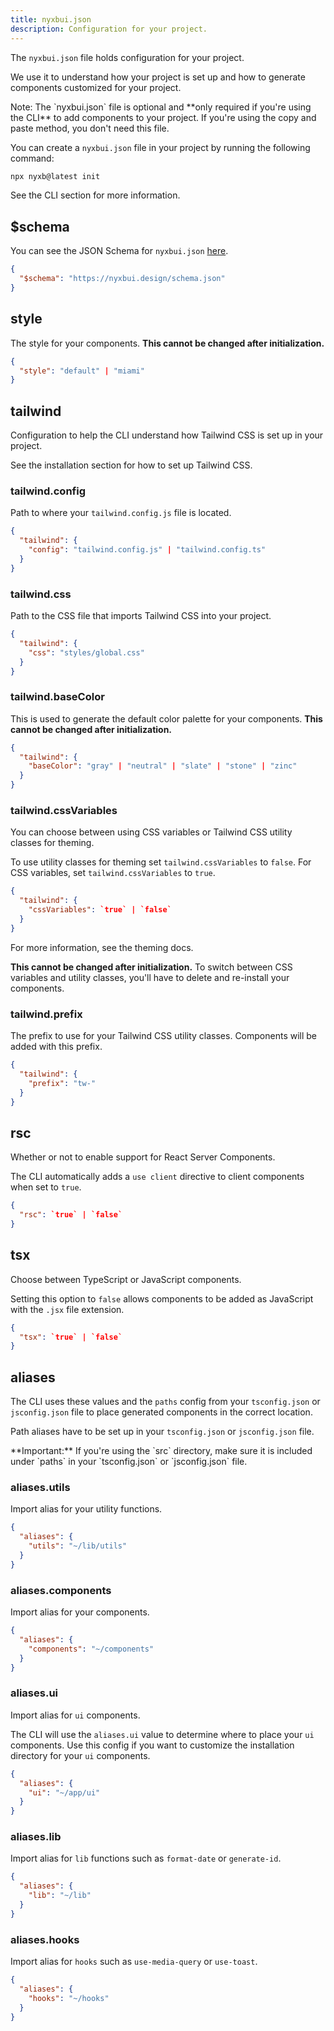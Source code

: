 ```yaml
---
title: nyxbui.json
description: Configuration for your project.
---
```


The `nyxbui.json` file holds configuration for your project.

We use it to understand how your project is set up and how to generate components customized for your project.

<Callout className="mt-6">
  Note: The `nyxbui.json` file is optional and **only required if you're
  using the CLI** to add components to your project. If you're using the copy
  and paste method, you don't need this file.
</Callout>

You can create a `nyxbui.json` file in your project by running the following command:

```bash
npx nyxb@latest init
```

See the <Link href="/docs/cli">CLI section</Link> for more information.

## $schema

You can see the JSON Schema for `nyxbui.json` [here](https://nyxbui.design/schema.json).

```json title="nyxbui.json"
{
  "$schema": "https://nyxbui.design/schema.json"
}
```

## style

The style for your components. **This cannot be changed after initialization.**

```json title="nyxbui.json"
{
  "style": "default" | "miami"
}
```

<ComponentPreview name="card-with-form" />

## tailwind

Configuration to help the CLI understand how Tailwind CSS is set up in your project.

See the <Link href="/docs/installation">installation section</Link> for how to set up Tailwind CSS.

### tailwind.config

Path to where your `tailwind.config.js` file is located.

```json title="nyxbui.json"
{
  "tailwind": {
    "config": "tailwind.config.js" | "tailwind.config.ts"
  }
}
```

### tailwind.css

Path to the CSS file that imports Tailwind CSS into your project.

```json title="nyxbui.json"
{
  "tailwind": {
    "css": "styles/global.css"
  }
}
```

### tailwind.baseColor

This is used to generate the default color palette for your components. **This cannot be changed after initialization.**

```json title="nyxbui.json"
{
  "tailwind": {
    "baseColor": "gray" | "neutral" | "slate" | "stone" | "zinc"
  }
}
```

### tailwind.cssVariables

You can choose between using CSS variables or Tailwind CSS utility classes for theming.

To use utility classes for theming set `tailwind.cssVariables` to `false`. For CSS variables, set `tailwind.cssVariables` to `true`.

```json title="nyxbui.json"
{
  "tailwind": {
    "cssVariables": `true` | `false`
  }
}
```

For more information, see the <Link href="/docs/theming">theming docs</Link>.

**This cannot be changed after initialization.** To switch between CSS variables and utility classes, you'll have to delete and re-install your components.

### tailwind.prefix

The prefix to use for your Tailwind CSS utility classes. Components will be added with this prefix.

```json title="nyxbui.json"
{
  "tailwind": {
    "prefix": "tw-"
  }
}
```

## rsc

Whether or not to enable support for React Server Components.

The CLI automatically adds a `use client` directive to client components when set to `true`.

```json title="nyxbui.json"
{
  "rsc": `true` | `false`
}
```

## tsx

Choose between TypeScript or JavaScript components.

Setting this option to `false` allows components to be added as JavaScript with the `.jsx` file extension.

```json title="nyxbui.json"
{
  "tsx": `true` | `false`
}
```

## aliases

The CLI uses these values and the `paths` config from your `tsconfig.json` or `jsconfig.json` file to place generated components in the correct location.

Path aliases have to be set up in your `tsconfig.json` or `jsconfig.json` file.

<Callout className="mt-6">
  **Important:** If you're using the `src` directory, make sure it is included
  under `paths` in your `tsconfig.json` or `jsconfig.json` file.
</Callout>

### aliases.utils

Import alias for your utility functions.

```json title="nyxbui.json"
{
  "aliases": {
    "utils": "~/lib/utils"
  }
}
```

### aliases.components

Import alias for your components.

```json title="nyxbui.json"
{
  "aliases": {
    "components": "~/components"
  }
}
```

### aliases.ui

Import alias for `ui` components.

The CLI will use the `aliases.ui` value to determine where to place your `ui` components. Use this config if you want to customize the installation directory for your `ui` components.

```json title="nyxbui.json"
{
  "aliases": {
    "ui": "~/app/ui"
  }
}
```

### aliases.lib

Import alias for `lib` functions such as `format-date` or `generate-id`.

```json title="nyxbui.json"
{
  "aliases": {
    "lib": "~/lib"
  }
}
```

### aliases.hooks

Import alias for `hooks` such as `use-media-query` or `use-toast`.

```json title="nyxbui.json"
{
  "aliases": {
    "hooks": "~/hooks"
  }
}
```
